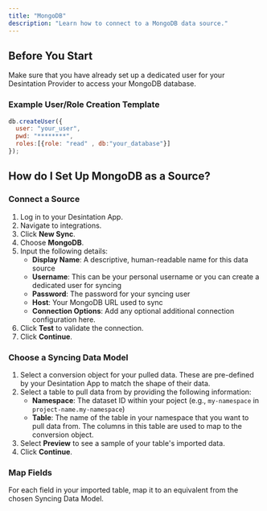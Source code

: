 ```yaml
---
title: "MongoDB"
description: "Learn how to connect to a MongoDB data source."
---
```


## Before You Start 

Make sure that you have already set up a dedicated user for your Desintation Provider to access your MongoDB database. 

### Example User/Role Creation Template

```js
db.createUser({
  user: "your_user",
  pwd: "********",
  roles:[{role: "read" , db:"your_database"}]
});
```

## How do I Set Up MongoDB as a Source?

### Connect a Source

1. Log in to your Desintation App.
2. Navigate to integrations. 
3. Click **New Sync**.
4. Choose **MongoDB**.
5. Input the following details:
    - **Display Name**: A descriptive, human-readable name for this data source
    - **Username**: This can be your personal username or you can create a dedicated user for syncing
    - **Password**: The password for your syncing user
    - **Host**: Your MongoDB URL used to sync
    - **Connection Options**: Add any optional additional connection configuration here.
6. Click **Test** to validate the connection.
7. Click **Continue**.

### Choose a Syncing Data Model

1. Select a conversion object for your pulled data. These are pre-defined by your Desintation App to match the shape of their data.
2. Select a table to pull data from by providing the following information:
    - **Namespace**: The dataset ID within your poject (e.g., `my-namespace` in `project-name.my-namespace`)
    - **Table**: The name of the table in your namespace that you want to pull data from. The columns in this table are used to map to the conversion object.
3. Select **Preview** to see a sample of your table's imported data.
4. Click **Continue**.

### Map Fields

For each field in your imported table, map it to an equivalent from the chosen Syncing Data Model. 